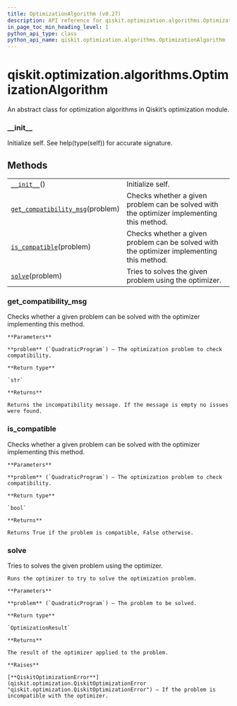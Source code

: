 ```yaml
---
title: OptimizationAlgorithm (v0.27)
description: API reference for qiskit.optimization.algorithms.OptimizationAlgorithm in qiskit v0.27
in_page_toc_min_heading_level: 1
python_api_type: class
python_api_name: qiskit.optimization.algorithms.OptimizationAlgorithm
---
```


<span id="qiskit-optimization-algorithms-optimizationalgorithm" />

# qiskit.optimization.algorithms.OptimizationAlgorithm

<Class id="qiskit.optimization.algorithms.OptimizationAlgorithm" isDedicatedPage={true} github="https://github.com/qiskit-community/qiskit-aqua/tree/stable/0.9/qiskit/optimization/algorithms/optimization_algorithm.py" signature="OptimizationAlgorithm" modifiers="class">
  An abstract class for optimization algorithms in Qiskit’s optimization module.

  ### \_\_init\_\_

  <Function id="qiskit.optimization.algorithms.OptimizationAlgorithm.__init__" signature="__init__()">
    Initialize self. See help(type(self)) for accurate signature.
  </Function>

  ## Methods

  |                                                                                                                                                                                              |                                                                                           |
  | -------------------------------------------------------------------------------------------------------------------------------------------------------------------------------------------- | ----------------------------------------------------------------------------------------- |
  | [`__init__`](#qiskit.optimization.algorithms.OptimizationAlgorithm.__init__ "qiskit.optimization.algorithms.OptimizationAlgorithm.__init__")()                                               | Initialize self.                                                                          |
  | [`get_compatibility_msg`](#qiskit.optimization.algorithms.OptimizationAlgorithm.get_compatibility_msg "qiskit.optimization.algorithms.OptimizationAlgorithm.get_compatibility_msg")(problem) | Checks whether a given problem can be solved with the optimizer implementing this method. |
  | [`is_compatible`](#qiskit.optimization.algorithms.OptimizationAlgorithm.is_compatible "qiskit.optimization.algorithms.OptimizationAlgorithm.is_compatible")(problem)                         | Checks whether a given problem can be solved with the optimizer implementing this method. |
  | [`solve`](#qiskit.optimization.algorithms.OptimizationAlgorithm.solve "qiskit.optimization.algorithms.OptimizationAlgorithm.solve")(problem)                                                 | Tries to solves the given problem using the optimizer.                                    |

  ### get\_compatibility\_msg

  <Function id="qiskit.optimization.algorithms.OptimizationAlgorithm.get_compatibility_msg" signature="get_compatibility_msg(problem)" modifiers="abstract">
    Checks whether a given problem can be solved with the optimizer implementing this method.

    **Parameters**

    **problem** (`QuadraticProgram`) – The optimization problem to check compatibility.

    **Return type**

    `str`

    **Returns**

    Returns the incompatibility message. If the message is empty no issues were found.
  </Function>

  ### is\_compatible

  <Function id="qiskit.optimization.algorithms.OptimizationAlgorithm.is_compatible" signature="is_compatible(problem)">
    Checks whether a given problem can be solved with the optimizer implementing this method.

    **Parameters**

    **problem** (`QuadraticProgram`) – The optimization problem to check compatibility.

    **Return type**

    `bool`

    **Returns**

    Returns True if the problem is compatible, False otherwise.
  </Function>

  ### solve

  <Function id="qiskit.optimization.algorithms.OptimizationAlgorithm.solve" signature="solve(problem)" modifiers="abstract">
    Tries to solves the given problem using the optimizer.

    Runs the optimizer to try to solve the optimization problem.

    **Parameters**

    **problem** (`QuadraticProgram`) – The problem to be solved.

    **Return type**

    `OptimizationResult`

    **Returns**

    The result of the optimizer applied to the problem.

    **Raises**

    [**QiskitOptimizationError**](qiskit.optimization.QiskitOptimizationError "qiskit.optimization.QiskitOptimizationError") – If the problem is incompatible with the optimizer.
  </Function>
</Class>


